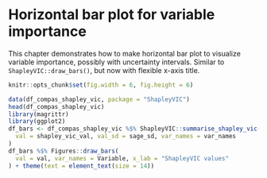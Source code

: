 # Horizontal bar plot for variable importance

This chapter demonstrates how to make horizontal bar plot to visualize variable
importance, possibly with uncertainty intervals. Similar to 
`ShapleyVIC::draw_bars()`, but now with flexible x-axis title.

```r
knitr::opts_chunk$set(fig.width = 6, fig.height = 6)
```

```r
data(df_compas_shapley_vic, package = "ShapleyVIC")
head(df_compas_shapley_vic)
library(magrittr)
library(ggplot2)
df_bars <- df_compas_shapley_vic %$% ShapleyVIC::summarise_shapley_vic(
  val = shapley_vic_val, val_sd = sage_sd, var_names = var_names
)
df_bars %$% Figures::draw_bars(
  val = val, var_names = Variable, x_lab = "ShapleyVIC values"
) + theme(text = element_text(size = 14))
```
